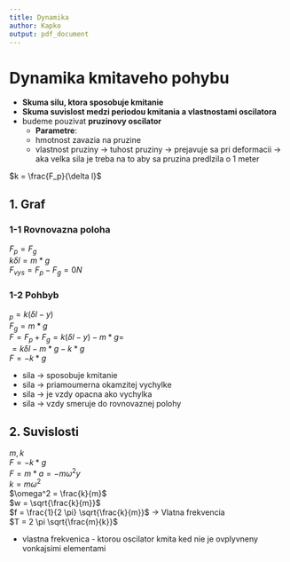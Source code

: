 ```yaml
---
title: Dynamika
author: Kapko
output: pdf_document
---
```


# Dynamika kmitaveho pohybu
- **Skuma silu, ktora sposobuje kmitanie**
- **Skuma suvislost medzi periodou kmitania a vlastnostami oscilatora**
- budeme pouzivat **pruzinovy oscilator**
    - **Parametre**:
	- hmotnost zavazia na pruzine
	- vlastnost pruziny -> tuhost pruziny -> prejavuje sa pri deformacii -> aka velka sila je treba na to aby sa pruzina predlzila o 1 meter

$k = \frac{F_p}{\delta l}$ \

## 1. Graf

### 1-1 Rovnovazna poloha
$F_p = F_g$ \
$k \delta l = m * g$ \
$F_{vys} = F_p - F_g = 0 N$ \

###  1-2 Pohbyb
$_p = k (\delta l - y)$ \
$F_g = m * g$ \
$F = F_p + F_g = k(\delta l - y) - m * g =$ \
$= k \delta l - m * g - k * g$ \
$F = - k * g$ \

- sila -> sposobuje kmitanie
- sila -> priamoumerna okamzitej vychylke
- sila -> je vzdy opacna ako vychylka
- sila -> vzdy smeruje do rovnovaznej polohy

## 2. Suvislosti
$m, k$ \
$F = - k * g$ \
$F = m * a = - m \omega^2 y$ \
$k = m \omega^2$ \
$\omega^2 = \frac{k}{m}$ \
$w = \sqrt{\frac{k}{m}}$ \
$f = \frac{1}{2 \pi} \sqrt{\frac{k}{m}}$ -> Vlatna frekvencia \
$T = 2 \pi \sqrt{\frac{m}{k}}$ \

- vlastna frekvenica - ktorou oscilator kmita ked nie je ovplyvneny vonkajsimi elementami
